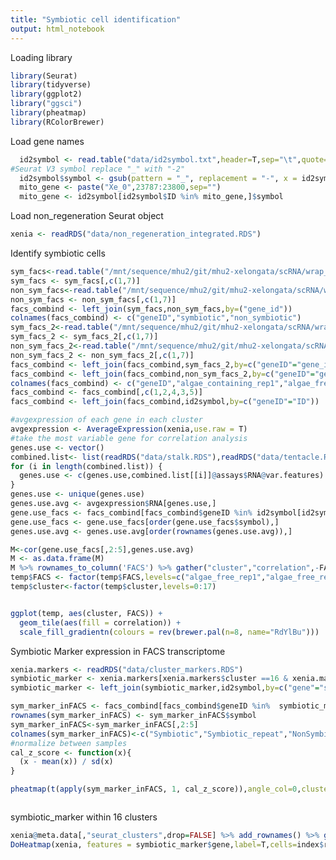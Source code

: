 ```yaml
---
title: "Symbiotic cell identification"
output: html_notebook
---
```


Loading library
```r
library(Seurat)
library(tidyverse)
library(ggplot2)
library("ggsci")
library(pheatmap)
library(RColorBrewer)
```

Load gene names
```r
  id2symbol <- read.table("data/id2symbol.txt",header=T,sep="\t",quote="\"", stringsAsFactors=F)
#Seurat V3 symbol replace "_" with "-2"
  id2symbol$symbol <- gsub(pattern = "_", replacement = "-", x = id2symbol$symbol)
  mito_gene <- paste("Xe_0",23787:23800,sep="")
  mito_gene <- id2symbol[id2symbol$ID %in% mito_gene,]$symbol
```

Load non_regeneration Seurat object
```r
xenia <- readRDS("data/non_regeneration_integrated.RDS")
```
Identify symbiotic cells
```r
sym_facs<-read.table("/mnt/sequence/mhu2/git/mhu2-xelongata/scRNA/wrap_up/data/FACS_transcriptome/algae_containing_rep1.txt",header=T,sep="\t")
sym_facs <- sym_facs[,c(1,7)]
non_sym_facs<-read.table("/mnt/sequence/mhu2/git/mhu2-xelongata/scRNA/wrap_up/data/FACS_transcriptome/algae_free_rep1.txt",header=T,sep="\t")
non_sym_facs <- non_sym_facs[,c(1,7)]
facs_combind <- left_join(sym_facs,non_sym_facs,by=("gene_id"))
colnames(facs_combind) <- c("geneID","symbiotic","non_symbiotic")
sym_facs_2<-read.table("/mnt/sequence/mhu2/git/mhu2-xelongata/scRNA/wrap_up/data/FACS_transcriptome/algae_containing_rep2.txt",header=T,sep="\t")
sym_facs_2 <- sym_facs_2[,c(1,7)]
non_sym_facs_2<-read.table("/mnt/sequence/mhu2/git/mhu2-xelongata/scRNA/wrap_up/data/FACS_transcriptome/algae_free_rep2.txt",header=T,sep="\t")
non_sym_facs_2 <- non_sym_facs_2[,c(1,7)]
facs_combind <- left_join(facs_combind,sym_facs_2,by=c("geneID"="gene_id"))
facs_combind <- left_join(facs_combind,non_sym_facs_2,by=c("geneID"="gene_id"))
colnames(facs_combind) <- c("geneID","algae_containing_rep1","algae_free_rep1","algae_containing_rep2","algae_free_rep2")
facs_combind <- facs_combind[,c(1,2,4,3,5)]
facs_combind <- left_join(facs_combind,id2symbol,by=c("geneID"="ID"))

#avgexpression of each gene in each cluster
avgexpression <- AverageExpression(xenia,use.raw = T)
#take the most variable gene for correlation analysis
genes.use <- vector()
combined.list<- list(readRDS("data/stalk.RDS"),readRDS("data/tentacle.RDS"),readRDS("data/whole.RDS"),readRDS("data/whole_v3.RDS"))
for (i in length(combined.list)) {
  genes.use <- c(genes.use,combined.list[[i]]@assays$RNA@var.features)
}
genes.use <- unique(genes.use)
genes.use.avg <- avgexpression$RNA[genes.use,]
gene.use_facs <- facs_combind[facs_combind$geneID %in% id2symbol[id2symbol$symbol %in% genes.use,]$ID,]
gene.use_facs <- gene.use_facs[order(gene.use_facs$symbol),]
genes.use.avg <- genes.use.avg[order(rownames(genes.use.avg)),]

M<-cor(gene.use_facs[,2:5],genes.use.avg)
M <- as.data.frame(M)
M %>% rownames_to_column('FACS') %>% gather("cluster","correlation",-FACS) -> temp
temp$FACS <- factor(temp$FACS,levels=c("algae_free_rep1","algae_free_rep2","algae_containing_rep1","algae_containing_rep2"))
temp$cluster<-factor(temp$cluster,levels=0:17)


ggplot(temp, aes(cluster, FACS)) +
  geom_tile(aes(fill = correlation)) + 
  scale_fill_gradientn(colours = rev(brewer.pal(n=8, name="RdYlBu")))

```



Symbiotic Marker expression in FACS transcriptome
```r
xenia.markers <- readRDS("data/cluster_markers.RDS")
symbiotic_marker <- xenia.markers[xenia.markers$cluster ==16 & xenia.markers$avg_logFC >1 & xenia.markers$spcificity_within_cluster >0.5,]
symbiotic_marker <- left_join(symbiotic_marker,id2symbol,by=c("gene"="symbol"))

sym_marker_inFACS <- facs_combind[facs_combind$geneID %in%  symbiotic_marker$ID,]
rownames(sym_marker_inFACS) <- sym_marker_inFACS$symbol
sym_marker_inFACS<-sym_marker_inFACS[,2:5]
colnames(sym_marker_inFACS)<-c("Symbiotic","Symbiotic_repeat","NonSymbiotic","NonSymbiotic_repeat")
#normalize between samples
cal_z_score <- function(x){
  (x - mean(x)) / sd(x)
}

pheatmap(t(apply(sym_marker_inFACS, 1, cal_z_score)),angle_col=0,cluster_rows = T,cluster_cols = F,clustering_method="ward.D2")



```

symbiotic_marker within 16 clusters
```r
xenia@meta.data[,"seurat_clusters",drop=FALSE] %>% add_rownames() %>% group_by(seurat_clusters) %>% sample_n(40) -> index
DoHeatmap(xenia, features = symbiotic_marker$gene,label=T,cells=index$rowname)

```



